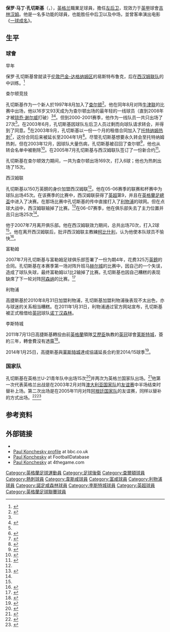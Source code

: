{{noteta|G1=足球|G2=EPL|G3=FAcup
|T=zh-hans:保罗·孔切斯基;zh-hk:保羅·高捷斯基;zh-tw:保羅·孔切斯基;
|1=zh-hans:孔切斯基;zh-hk:高捷斯基;zh-tw:孔切斯基;
|2=zh-hans:柯比什利;zh-hk:古比士利;zh-tw:柯比士利;
}}
{{Infobox football biography 2
| playername          = 保罗·孔切斯基<br />''Paul Konchesky''
| image               = Konchesky.jpg
| image_size          = 200
| caption             = 
| fullname            = Paul Martyn Konchesky<ref name="PFA">{{cite book| last = Hugman| first = Barry J.| title = The PFA Premier & Football League Players' Records 1946–2005| publisher=Queen Anne Press| year = 2005| page = 354| isbn = 1-85291-665-6 }}</ref>
| birth_date          = {{birth date and age|1981|5|15|df=y}}
| birth_place         = 英格蘭[[伦敦|伦敦]][[巴金-達格納姆區|巴金]]
| height              = {{height|meter=1.78}} <ref>{{cite web |url=http://www.premierleague.com/en-gb/players/profile.html/paul-konchesky |title=Barclays Premier League Player Profile Paul Konchesky |date=2014 |work=web page |publisher=Premier League |accessdate=6 November 2012 |archive-date=2015-01-08 |archive-url=https://web.archive.org/web/20150108043046/http://www.premierleague.com/en-gb/players/profile.html/paul-konchesky |dead-url=no }}</ref>
| position            = [[後衛_(足球)|左后卫]]
| currentclub         = [[吉林汉姆足球俱乐部|吉林汉姆]]
| clubnumber          = 12
| youthyears1         = |youthclubs1 = Senrab
| youthyears2         = |youthclubs2 = [[西汉姆联足球俱乐部|韋斯咸]]
| youthyears3         = |youthclubs3 = [[查尔顿竞技足球俱乐部|查爾頓]]
| years1              = 1997–2005 |clubs1 = [[查尔顿竞技足球俱乐部|查爾頓]]          |caps1 = 149 |goals1 = 5
| years2              = 2003      |clubs2 = → [[托特纳姆热刺足球俱乐部|熱刺]] (借用) |caps2 = 12  |goals2 = 0
| years3              = 2005–2007 |clubs3 = [[西汉姆联足球俱乐部|韋斯咸]]              |caps3 = 59  |goals3 = 2
| years4              = 2007–2010 |clubs4 = [[富勒姆足球俱乐部|富咸]]                                |caps4 = 97  |goals4 = 2
| years5              = 2010–2011 |clubs5 = [[利物浦足球會|利物浦]]                          |caps5 = 15  |goals5 = 0
| years6              = 2011      |clubs6 = → [[诺丁汉森林足球俱乐部|諾定咸森林]] (借用) |caps6 = 15  |goals6 = 1
| years7              = 2011–2016     |clubs7 =  [[莱斯特城足球俱乐部|莱斯特城]]               |caps7 = 138 |goals7 = 5
| years8              = 2015–2016 |clubs8 = → [[女王公园巡游者足球俱乐部|女王公园巡游者]] (借用) |caps8 = 34 |goals8 = 0
| years9              = 2016– |clubs9 = [[吉林汉姆足球俱乐部|吉林汉姆]] |caps9 =0|goals9 =0
| nationalyears1      = 1998–2000 |nationalteam1 = [[英格蘭18歲以下足球代表隊|英格蘭U18]] |nationalcaps1 = 6 | nationalgoals1 = 0
| nationalyears2      = 2002–2003 |nationalteam2 = [[英格蘭21歲以下足球代表隊|英格蘭U21]] |nationalcaps2 = 15 |nationalgoals2 = 0
| nationalyears3      = 2003–2005 |nationalteam3 = [[英格蘭足球代表隊|英格蘭]]              |nationalcaps3 = 2 |nationalgoals3 = 0
| medaltemplates      = 
| club-update         = 2015年1月26日 (一) 10:43 (UTC)
| nationalteam-update = 2014年12月26日 (五) 02:46 (UTC)
}}
{{中文譯名
| english    = Paul '''Konchesky'''
| putonghua  = 孔切斯基
| taiwan     = 孔切斯基
| cantonese  = 高捷斯基
|}}
'''保罗·马丁·孔切斯基'''（{{lang-en|'''Paul Martyn Konchesky'''}}，{{bd|1981年|5月15日|CATIDX=Konchesky, Paul}}），[[英格兰|英格兰]]職業足球員，擔任[[左后卫|左后卫]]，现效力于[[英格蘭足球甲級聯賽|英甲]]球會[[吉林汉姆足球俱乐部|吉林汉姆]]。他是一名多功能的球員，也能胜任中后卫以及中场，並曾客串演出电影《[[一球成名|一球成名]]》。

== 生平 ==
=== 球會 ===
;早年
保罗·孔切斯基曾就读于[[伦敦|伦敦]][[巴金-达格纳姆区|巴金-达格纳姆区]]的易斯特布鲁克{{tsl|en|Comprehensive school||综合学校}}，后在[[西汉姆联队|西汉姆联队]]的{{tsl|en|The Academy of Football||青训营}}中训练。<ref>{{cite web | title = Player Profiles: Paul Konchesky | publisher = 西汉姆联队官方网站 | url = http://www.whufc.com/team/?page_id=1219&player_id=5 | accessdate = 2007年6月30日 | deadurl = yes | archiveurl = https://web.archive.org/web/20070929091045/http://www.whufc.com/team/?page_id=1219&player_id=5 | archivedate = 2007年9月29日 }}</ref>

;查尔顿竞技
孔切斯基作为一个新人於1997年8月加入了[[查尔顿竞技|查尔顿]]<ref name=sbase>{{cite web | title = Paul Konchesky | work = Soccerbase | publisher = [[Racing_Post|Racing Post]] | url = http://www.soccerbase.com/players_details.sd?playerid=12185 | accessdate = 2007年6月30日 | archive-url = https://web.archive.org/web/20110106063247/http://www.soccerbase.com/players_details.sd?playerid=12185 | archive-date = 2011年1月6日 | dead-url = yes }}</ref>。他在同年8月对阵[[牛津联足球俱乐部|牛津联]]的比赛中出场，他以16岁又93天成为为查尔顿出场的最年轻的一线球员（直到2008年才被[[琼乔·谢尔威|琼乔·谢尔威]]打破）<ref name=sbase /><ref>{{cite news | last =Harlow | first =Phil | title =Konchesky's ready for the top | publisher =BBC Sport | date =2002-08-09 | url =http://news.bbc.co.uk/sport1/hi/football/teams/c/charlton_athletic/2176410.stm | accessdate =2007年6月30日 | archive-date =2017-09-03 | archive-url =https://web.archive.org/web/20170903214305/http://news.bbc.co.uk/sport1/hi/football/teams/c/charlton_athletic/2176410.stm | dead-url =no }}</ref>。但到2000-2001赛季，他作为一线队员一共只出场了27次<ref name=sbase />。在2003年6月，孔切斯基因球队左后卫人员过剩而向球队请求转会，并得到了同意。<ref>{{cite news | title =Konchesky seeks move | publisher =BBC Sport | date =2003年6月18日 | url =http://news.bbc.co.uk/sport1/hi/football/teams/c/charlton_athletic/3000586.stm | accessdate =2007年6月30日 | archive-date =2006年6月14日 | archive-url =https://web.archive.org/web/20060614133041/http://news.bbc.co.uk/sport1/hi/football/teams/c/charlton_athletic/3000586.stm | dead-url =no }}</ref>在2003年9月，孔切斯基以一份一个月的租借合同加入了[[托特纳姆热刺|托特纳姆热刺]]<ref>{{cite news | title =Spurs land Konchesky | publisher =BBC Sport | date =2003年9月1日 | url =http://news.bbc.co.uk/sport1/hi/football/3199065.stm | accessdate =2007年6月30日 | archive-date =2006年6月14日 | archive-url =https://web.archive.org/web/20060614035609/http://news.bbc.co.uk/sport1/hi/football/3199065.stm | dead-url =no }}</ref>，这份合同后来被延长至2004年1月<ref>{{cite news | title =Konchesky stays at Spurs | publisher =BBC Sport | date =2003年12月16日 | url =http://news.bbc.co.uk/sport1/hi/football/teams/t/tottenham_hotspur/3324359.stm | accessdate =2007年6月30日 | archive-date =2004年6月3日 | archive-url =https://web.archive.org/web/20040603072731/http://news.bbc.co.uk/sport1/hi/football/teams/t/tottenham_hotspur/3324359.stm | dead-url =no }}</ref>。尽管孔切斯基想要永久转会至托特纳姆热刺，但在2003年12月，因球队大量伤病，孔切斯基被召回了查尔顿<ref>{{cite news | title =Curbishley calms Konchesky | publisher =BBC Sport | date =2003-12-24 | url =http://news.bbc.co.uk/sport1/hi/football/teams/c/charlton_athletic/3333339.stm | accessdate =2007年6月30日 | archive-date =2017-08-18 | archive-url =https://web.archive.org/web/20170818180016/http://news.bbc.co.uk/sport1/hi/football/teams/c/charlton_athletic/3333339.stm | dead-url =no }}</ref>，他也从转会名单中被剔除<ref>{{cite news | title =Konchesky off the transfer list| publisher =BBC Sport | date =2005年2月14日 |url =http://news.bbc.co.uk/sport1/hi/football/teams/c/charlton_athletic/4265325.stm| accessdate =2007年6月30日 }}</ref>。在2005年7月孔切斯基与西汉姆联队签订了一份新合约<ref name=swoop>{{cite news | title =Hammers swoop for defensive trio | publisher =BBC Sport | date =2005年7月5日 | url =http://news.bbc.co.uk/sport1/hi/football/teams/w/west_ham_utd/4642147.stm | accessdate =2007年6月30日 | archive-date =2007年9月10日 | archive-url =https://web.archive.org/web/20070910201224/http://news.bbc.co.uk/sport1/hi/football/teams/w/west_ham_utd/4642147.stm | dead-url =no }}</ref>。

孔切斯基在查尔顿效力期间，一共为查尔顿出场169次，打入6球；他也为热刺出场了15次。

;西汉姆联
孔切斯基以150万英鎊的身价加盟西汉姆联<ref name=sbase />。他在05-06赛季的联赛和杯赛中为球队出场45次。在该赛季的比赛中，西汉姆联获得了[[英超|英超]]第9，并且在[[英格蘭足總盃|英格蘭足總盃]]中进入了决赛。在那场比赛中孔切斯基的传中直接打入了[[利物浦足球會|利物浦]]的球网。但在点球大战中，西汉姆联输掉了比赛。<ref>{{cite news | last =Mawhinney | first =Stuart | title =Reds in seventh heaven | publisher =TheFA.com | date =2006年5月13日 | url =http://news.bbc.co.uk/sport1/hi/football/teams/w/west_ham_utd/4642147.stm | accessdate =2007年7月15日 | archive-date =2007年9月10日 | archive-url =https://web.archive.org/web/20070910201224/http://news.bbc.co.uk/sport1/hi/football/teams/w/west_ham_utd/4642147.stm | dead-url =no }}</ref>在06-07赛季，他在俱乐部失去了主力位置并且只出场25次<ref name=sbase />。

他于2007年7月离开俱乐部。他在西汉姆联效力期间，总共出场70次，打入2球<ref name=sbase />。他在离开西汉姆联后，批评西汉姆联主教練[[阿兰·柯比什利|柯比什利]]，认为他使本队球员不愉快<ref>{{cite news|last =Silver|first =Neil|title =Curbs is useless|publisher =The People|date =2007年8月12日|url =http://www.people.co.uk/sport/football/tm_headline=curbs-is-useless&method=full&objectid=19614446&siteid=93463-name_page.html|accessdate =2008年3月29日|archive-date =2009年1月26日|archive-url =https://web.archive.org/web/20090126022836/http://www.people.co.uk/sport/football/tm_headline%3Dcurbs-is-useless%26method%3Dfull%26objectid%3D19614446%26siteid%3D93463-name_page.html|dead-url =no}}</ref>。

;富勒姆
2007年7月孔切斯基与富勒姆足球俱乐部签署了一份为期4年，花费325万[[英鎊|英鎊]]的合同。孔切斯基在本赛季第一场对阵升班马[[赫尔城足球俱乐部|赫尔城]]的比赛中，因自己的一个失误，造成了球队失球，最终富勒姆以1比2输掉了比赛。孔切斯基也因自己糟糕的表现缺席了下一轮对阵[[阿森纳|阿森纳]]的比赛。<ref>{{cite news|url=http://news.bbc.co.uk/sport1/hi/football/teams/f/fulham/6897674.stm|title=Fulham snap up defender Konchesky|accessdate=2007年7月13日|date=|publisher=BBC Sport|archive-date=2017年9月4日|archive-url=https://web.archive.org/web/20170904022647/http://news.bbc.co.uk/sport1/hi/football/teams/f/fulham/6897674.stm|dead-url=no}}</ref>

;利物浦
高捷斯基於2010年8月31日加盟利物浦，孔切斯基加盟利物浦後表现不太出色，亦与球迷的关系相当糟糕。在2011年1月31日，利物浦通过官方网站宣布，孔切斯基被正式租借给[[英冠|英冠]]球队[[诺丁汉森林|诺丁汉森林]]。

;李斯特城
2011年7月13日高捷斯基轉投由前[[英格蘭足球代表隊|英格蘭]]領隊[[斯文·約蘭·艾歷臣|艾歷臣]]執教的[[英冠|英冠]]球會[[莱斯特城足球俱乐部|莱斯特城]]，簽約三年，轉會費沒有透露<ref>{{cite news |language=en |url=http://news.bbc.co.uk/sport2/hi/football/14121136.stm |title=Leicester City sign Liverpool defender Paul Konchesky |publisher=''[[BBC_Sport|BBC Sport]]'' |date=2011-07-13 |accessdate=2011-07-14 |archive-date=2011-10-24 |archive-url=https://web.archive.org/web/20111024220930/http://news.bbc.co.uk/sport2/hi/football/14121136.stm |dead-url=no }}</ref>。

2014年1月25日，高捷斯基與[[莱斯特城足球俱乐部|莱斯特城]]達成協議延長合約至2014/15球季<ref>{{cite news |language=en |url=http://www.bbc.com/sport/0/football/25898156 |title=Paul Konchesky signs new Leicester City deal |publisher=''[[BBC_Sport|BBC Sport]]'' |date=2014-01-25 |accessdate=2014-12-26 |archive-date=2015-09-24 |archive-url=https://web.archive.org/web/20150924201335/http://www.bbc.com/sport/0/football/25898156 |dead-url=no }}</ref>。

=== 国家队 ===
孔切斯基在英格兰U-21青年队中出场15次<ref>{{cite web |title=England U21 Caps, 1976-present |publisher=TheFA.com |url=http://www.thefa.com/England/U21s/Players/Postings/2005/01/AllTime_Caps.htm |accessdate=2007年7月15日 |deadurl=yes |archiveurl=https://archive.is/20050403221049/http://www.thefa.com/England/U21s/Players/Postings/2005/01/AllTime_Caps.htm |archivedate=2005年4月3日 }}</ref>并两次为英格兰国家队出场。<ref>{{cite web | title = Profile:Paul Konchesky | publisher = TheFA.com | url = http://www.thefa.com/England/SeniorTeam/Archive/?pf=p&i=5849&searchname=Konchesky&ap=p | accessdate = 2007年7月15日 | archive-date = 2009年1月25日 | archive-url = https://web.archive.org/web/20090125231435/http://www.thefa.com/England/SeniorTeam/Archive/?pf=p&i=5849&searchname=Konchesky&ap=p | dead-url = no }}</ref>他第一次代表英格兰出战是在2003年2月对阵[[澳大利亚国家足球队|澳大利亚国家队]]的[[友谊赛|友谊赛]]中半场结束时替补上场。第二次出场是在2005年11月对阵[[阿根廷国家足球队|阿根廷国家队]]的友谊赛，同样以替补的方式出场。<ref>{{cite web| title =Match Statistics: England 1-3 Australia| publisher =TheFA.com| url =http://www.thefa.com/England/SeniorTeam/Archive/matchstats.html?m=799| accessdate =2007年7月15日| archive-date =2009年1月25日| archive-url =https://web.archive.org/web/20090125231506/http://www.thefa.com/England/SeniorTeam/Archive/matchstats.html?m=799| dead-url =no}}</ref><ref>{{cite web | title = Match Statistics: England 3-2 Argentina | publisher = TheFA.com | url = http://www.thefa.com/England/SeniorTeam/Archive/matchstats.html?m=834 | accessdate = 2007年7月15日 | archive-date = 2009年1月25日 | archive-url = https://web.archive.org/web/20090125231511/http://www.thefa.com/England/SeniorTeam/Archive/matchstats.html?m=834 | dead-url = no }}</ref>

== 参考资料 ==
{{reflist}}

== 外部链接 ==
*{{soccerbase|id=12185|name=孔切斯基}}
*[http://news.bbc.co.uk/sport1/shared/bsp/hi/football/statistics/players/k/konchesky_37103.stm Paul Konchesky profile] {{Wayback|url=http://news.bbc.co.uk/sport1/shared/bsp/hi/football/statistics/players/k/konchesky_37103.stm |date=20070904223239 }} at bbc.co.uk
*[http://www.footballdatabase.com/site/players/index.php?dumpPlayer=481 Paul Konchesky] {{Wayback|url=http://www.footballdatabase.com/site/players/index.php?dumpPlayer=481 |date=20060526112230 }} at FootballDatabase
*[https://web.archive.org/web/20090125074336/http://www.4thegame.com/club/charlton-athletic-fc/player-profile/218/paulkonchesky.html Paul Konchesky] at 4thegame.com

{{DEFAULTSORT:Konchesky, Paul}}
[[Category:英格蘭足球運動員|Category:英格蘭足球運動員]]
[[Category:足球後衛|Category:足球後衛]]
[[Category:查爾頓球員|Category:查爾頓球員]]
[[Category:熱刺球員|Category:熱刺球員]]
[[Category:韋斯咸球員|Category:韋斯咸球員]]
[[Category:富咸球員|Category:富咸球員]]
[[Category:利物浦球員|Category:利物浦球員]]
[[Category:諾定咸森林球員|Category:諾定咸森林球員]]
[[Category:李斯特城球員|Category:李斯特城球員]]
[[Category:英超球員|Category:英超球員]]
[[Category:英格蘭足球聯賽球員|Category:英格蘭足球聯賽球員]]